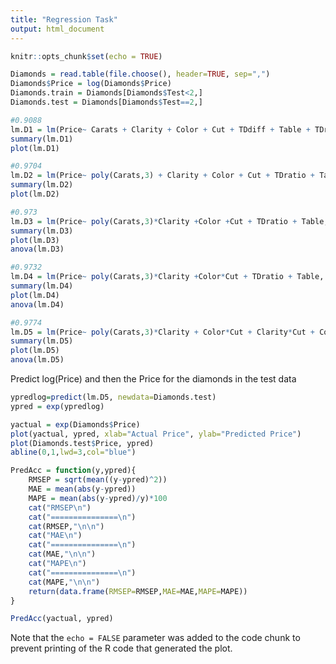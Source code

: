 ```yaml
---
title: "Regression Task"
output: html_document
---
```


```r
knitr::opts_chunk$set(echo = TRUE)
```


```r
Diamonds = read.table(file.choose(), header=TRUE, sep=",")
Diamonds$Price = log(Diamonds$Price)
Diamonds.train = Diamonds[Diamonds$Test<2,]
Diamonds.test = Diamonds[Diamonds$Test==2,]
```


```r
#0.9088
lm.D1 = lm(Price~ Carats + Clarity + Color + Cut + TDdiff + Table + TDratio, data=Diamonds.train)
summary(lm.D1)
plot(lm.D1)

#0.9704
lm.D2 = lm(Price~ poly(Carats,3) + Clarity + Color + Cut + TDratio + Table, data=Diamonds.train)
summary(lm.D2)
plot(lm.D2)

#0.973
lm.D3 = lm(Price~ poly(Carats,3)*Clarity +Color +Cut + TDratio + Table, data=Diamonds.train)
summary(lm.D3)
plot(lm.D3)
anova(lm.D3)

#0.9732
lm.D4 = lm(Price~ poly(Carats,3)*Clarity +Color*Cut + TDratio + Table, data=Diamonds.train)
summary(lm.D4)
plot(lm.D4)
anova(lm.D4)

#0.9774
lm.D5 = lm(Price~ poly(Carats,3)*Clarity + Color*Cut + Clarity*Cut + Color*Clarity+ TDdiff+ Table, data=Diamonds.train)
summary(lm.D5)
plot(lm.D5)
anova(lm.D5)
```

Predict log(Price) and then the Price for the diamonds in the test data
```r
ypredlog=predict(lm.D5, newdata=Diamonds.test)
ypred = exp(ypredlog)

yactual = exp(Diamonds$Price)
plot(yactual, ypred, xlab="Actual Price", ylab="Predicted Price")
plot(Diamonds.test$Price, ypred)
abline(0,1,lwd=3,col="blue")
```

```r
PredAcc = function(y,ypred){
  	RMSEP = sqrt(mean((y-ypred)^2))
  	MAE = mean(abs(y-ypred))
  	MAPE = mean(abs(y-ypred)/y)*100
  	cat("RMSEP\n")
  	cat("===============\n")
  	cat(RMSEP,"\n\n")
  	cat("MAE\n")
 	cat("===============\n")
  	cat(MAE,"\n\n")
  	cat("MAPE\n")
  	cat("===============\n")
  	cat(MAPE,"\n\n")
  	return(data.frame(RMSEP=RMSEP,MAE=MAE,MAPE=MAPE))
}

PredAcc(yactual, ypred)
```
Note that the `echo = FALSE` parameter was added to the code chunk to prevent printing of the R code that generated the plot.
